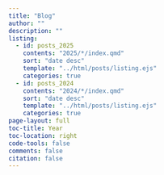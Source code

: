 ```yaml
---
title: "Blog"
author: ""
description: ""
listing: 
  - id: posts_2025
    contents: "2025/*/index.qmd"
    sort: "date desc"
    template: "../html/posts/listing.ejs"
    categories: true
  - id: posts_2024
    contents: "2024/*/index.qmd"
    sort: "date desc"
    template: "../html/posts/listing.ejs"
    categories: true
page-layout: full
toc-title: Year
toc-location: right
code-tools: false
comments: false
citation: false
---
```

